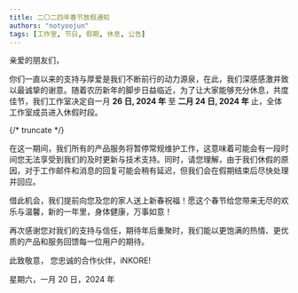 ```yaml
---
title: 二〇二四年春节放假通知
authors: "notyoojun"
tags: [工作室, 节日, 假期, 休息, 公告]
---
```


亲爱的朋友们，

你们一直以来的支持与厚爱是我们不断前行的动力源泉，在此，我们深感感激并致以最诚挚的谢意。随着农历新年的脚步日益临近，为了让大家能够充分休息，共度佳节，我们工作室决定自一月 **26 日, 2024 年** 至 **二月 24 日, 2024 年** 止，全体工作室成员进入休假时段。

{/* truncate */}

在这一期间，我们所有的产品服务将暂停常规维护工作，这意味着可能会有一段时间您无法享受到我们的及时更新与技术支持。同时，请您理解，由于我们休假的原因，对于工作邮件和消息的回复可能会稍有延迟，但我们会在假期结束后尽快处理并回应。

借此机会，我们提前向您及您的家人送上新春祝福！愿这个春节给您带来无尽的欢乐与温馨，新的一年里，身体健康，万事如意！

再次感谢您对我们的支持与信任，期待年后重聚时，我们能以更饱满的热情、更优质的产品和服务回馈每一位用户的期待。

此致敬意，
您忠诚的合作伙伴，iNKORE!

星期六，一月 20 日，2024 年